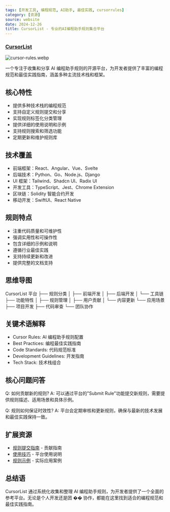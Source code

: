 ```yaml
---
tags: [开发工具, 编程规范, AI助手, 最佳实践, cursorrules]
category: [资源]
source: website
date: 2024-12-26
title: CursorList - 专业的AI编程助手规则集合平台
---
```


### [CursorList](https://cursorlist.com/)

![cursor-rules.webp](https://img.mengpeng.tech/i/2024/12/26/676ce4503ecac.webp)

一个专注于收集和分享 AI 编程助手规则的开源平台，为开发者提供了丰富的编程规范和最佳实践指南，涵盖多种主流技术栈和框架。

## 核心特性

-   提供多种技术栈的编程规范
-   支持自定义规则提交和分享
-   实现规则标签化分类管理
-   提供详细的使用说明和示例
-   支持规则搜索和筛选功能
-   定期更新和维护规则库

## 技术覆盖

-   前端框架：React、Angular、Vue、Svelte
-   后端技术：Python、Go、Node.js、Django
-   UI 框架：Tailwind、Shadcn UI、Radix UI
-   开发工具：TypeScript、Jest、Chrome Extension
-   区块链：Solidity 智能合约开发
-   移动开发：SwiftUI、React Native

## 规则特点

-   注重代码质量和可维护性
-   强调实用性和可操作性
-   包含详细的示例和说明
-   遵循行业最佳实践
-   支持持续更新和改进
-   提供完整的文档支持

## 思维导图

CursorList 平台
├── 规则分类
│ ├── 前端开发
│ ├── 后端开发
│ └── 工具链
├── 功能特性
│ ├── 规则管理
│ ├── 用户贡献
│ └── 内容更新
└── 应用场景
├── 项目开发
├── 代码审查
└── 团队协作

## 关键术语解释

-   Cursor Rules: AI 编程助手规则配置
-   Best Practices: 编程最佳实践指南
-   Code Standards: 代码规范标准
-   Development Guidelines: 开发指南
-   Tech Stack: 技术栈组合

## 核心问题问答

Q: 如何贡献新的规则?
A: 可以通过平台的"Submit Rule"功能提交新规则，需要提供规则描述、适用场景和具体示例。

Q: 规则如何保证时效性?
A: 平台会定期审核和更新规则，确保与最新的技术发展和最佳实践保持一致。

## 扩展资源

-   [规则提交指南](https://cursorlist.com/submit) - 贡献指南
-   [使用技巧](https://cursorlist.com/tips) - 平台使用说明
-   [规则示例](https://cursorlist.com/examples) - 实际应用案例

## 总结语

CursorList 通过系统化收集和整理 AI 编程助手规则，为开发者提供了一个全面的参考平台。无论是个人开发还是团 �� 协作，都能在这里找到适合的编程规范和最佳实践指南。
